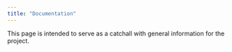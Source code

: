 ```yaml
---
title: "Documentation"
---
```


This page is intended to serve as a catchall with general information for the project.
